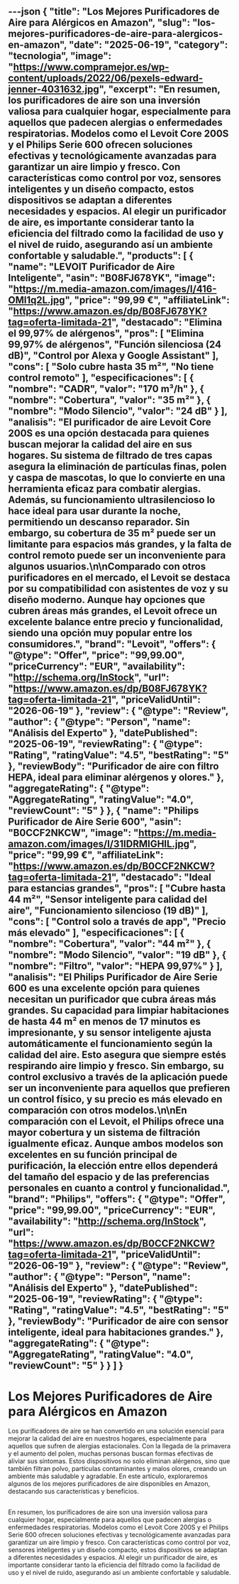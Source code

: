 ---json
{
  "title": "Los Mejores Purificadores de Aire para Alérgicos en Amazon",
  "slug": "los-mejores-purificadores-de-aire-para-alergicos-en-amazon",
  "date": "2025-06-19",
  "category": "tecnologia",
  "image": "https://www.compramejor.es/wp-content/uploads/2022/06/pexels-edward-jenner-4031632.jpg",
  "excerpt": "En resumen, los purificadores de aire son una inversión valiosa para cualquier hogar, especialmente para aquellos que padecen alergias o enfermedades respiratorias. Modelos como el Levoit Core 200S y el Philips Serie 600 ofrecen soluciones efectivas y tecnológicamente avanzadas para garantizar un aire limpio y fresco. Con características como control por voz, sensores inteligentes y un diseño compacto, estos dispositivos se adaptan a diferentes necesidades y espacios. Al elegir un purificador de aire, es importante considerar tanto la eficiencia del filtrado como la facilidad de uso y el nivel de ruido, asegurando así un ambiente confortable y saludable.",
  "products": [
    {
      "name": "LEVOIT Purificador de Aire Inteligente",
      "asin": "B08FJ678YK",
      "image": "https://m.media-amazon.com/images/I/416-OMl1q2L.jpg",
      "price": "99,99 €",
      "affiliateLink": "https://www.amazon.es/dp/B08FJ678YK?tag=oferta-limitada-21",
      "destacado": "Elimina el 99,97% de alérgenos",
      "pros": [
        "Elimina 99,97% de alérgenos",
        "Función silenciosa (24 dB)",
        "Control por Alexa y Google Assistant"
      ],
      "cons": [
        "Solo cubre hasta 35 m²",
        "No tiene control remoto"
      ],
      "especificaciones": [
        {
          "nombre": "CADR",
          "valor": "170 m³/h"
        },
        {
          "nombre": "Cobertura",
          "valor": "35 m²"
        },
        {
          "nombre": "Modo Silencio",
          "valor": "24 dB"
        }
      ],
      "analisis": "El purificador de aire Levoit Core 200S es una opción destacada para quienes buscan mejorar la calidad del aire en sus hogares. Su sistema de filtrado de tres capas asegura la eliminación de partículas finas, polen y caspa de mascotas, lo que lo convierte en una herramienta eficaz para combatir alergias. Además, su funcionamiento ultrasilencioso lo hace ideal para usar durante la noche, permitiendo un descanso reparador. Sin embargo, su cobertura de 35 m² puede ser un limitante para espacios más grandes, y la falta de control remoto puede ser un inconveniente para algunos usuarios.\n\nComparado con otros purificadores en el mercado, el Levoit se destaca por su compatibilidad con asistentes de voz y su diseño moderno. Aunque hay opciones que cubren áreas más grandes, el Levoit ofrece un excelente balance entre precio y funcionalidad, siendo una opción muy popular entre los consumidores.",
      "brand": "Levoit",
      "offers": {
        "@type": "Offer",
        "price": "99,99.00",
        "priceCurrency": "EUR",
        "availability": "http://schema.org/InStock",
        "url": "https://www.amazon.es/dp/B08FJ678YK?tag=oferta-limitada-21",
        "priceValidUntil": "2026-06-19"
      },
      "review": {
        "@type": "Review",
        "author": {
          "@type": "Person",
          "name": "Análisis del Experto"
        },
        "datePublished": "2025-06-19",
        "reviewRating": {
          "@type": "Rating",
          "ratingValue": "4.5",
          "bestRating": "5"
        },
        "reviewBody": "Purificador de aire con filtro HEPA, ideal para eliminar alérgenos y olores."
      },
      "aggregateRating": {
        "@type": "AggregateRating",
        "ratingValue": "4.0",
        "reviewCount": "5"
      }
    },
    {
      "name": "Philips Purificador de Aire Serie 600",
      "asin": "B0CCF2NKCW",
      "image": "https://m.media-amazon.com/images/I/31IDRMIGHIL.jpg",
      "price": "99,99 €",
      "affiliateLink": "https://www.amazon.es/dp/B0CCF2NKCW?tag=oferta-limitada-21",
      "destacado": "Ideal para estancias grandes",
      "pros": [
        "Cubre hasta 44 m²",
        "Sensor inteligente para calidad del aire",
        "Funcionamiento silencioso (19 dB)"
      ],
      "cons": [
        "Control solo a través de app",
        "Precio más elevado"
      ],
      "especificaciones": [
        {
          "nombre": "Cobertura",
          "valor": "44 m²"
        },
        {
          "nombre": "Modo Silencio",
          "valor": "19 dB"
        },
        {
          "nombre": "Filtro",
          "valor": "HEPA 99,97%"
        }
      ],
      "analisis": "El Philips Purificador de Aire Serie 600 es una excelente opción para quienes necesitan un purificador que cubra áreas más grandes. Su capacidad para limpiar habitaciones de hasta 44 m² en menos de 17 minutos es impresionante, y su sensor inteligente ajusta automáticamente el funcionamiento según la calidad del aire. Esto asegura que siempre estés respirando aire limpio y fresco. Sin embargo, su control exclusivo a través de la aplicación puede ser un inconveniente para aquellos que prefieren un control físico, y su precio es más elevado en comparación con otros modelos.\n\nEn comparación con el Levoit, el Philips ofrece una mayor cobertura y un sistema de filtración igualmente eficaz. Aunque ambos modelos son excelentes en su función principal de purificación, la elección entre ellos dependerá del tamaño del espacio y de las preferencias personales en cuanto a control y funcionalidad.",
      "brand": "Philips",
      "offers": {
        "@type": "Offer",
        "price": "99,99.00",
        "priceCurrency": "EUR",
        "availability": "http://schema.org/InStock",
        "url": "https://www.amazon.es/dp/B0CCF2NKCW?tag=oferta-limitada-21",
        "priceValidUntil": "2026-06-19"
      },
      "review": {
        "@type": "Review",
        "author": {
          "@type": "Person",
          "name": "Análisis del Experto"
        },
        "datePublished": "2025-06-19",
        "reviewRating": {
          "@type": "Rating",
          "ratingValue": "4.5",
          "bestRating": "5"
        },
        "reviewBody": "Purificador de aire con sensor inteligente, ideal para habitaciones grandes."
      },
      "aggregateRating": {
        "@type": "AggregateRating",
        "ratingValue": "4.0",
        "reviewCount": "5"
      }
    }
  ]
}
---

# Los Mejores Purificadores de Aire para Alérgicos en Amazon


Los purificadores de aire se han convertido en una solución esencial para mejorar la calidad del aire en nuestros hogares, especialmente para aquellos que sufren de alergias estacionales. Con la llegada de la primavera y el aumento del polen, muchas personas buscan formas efectivas de aliviar sus síntomas. Estos dispositivos no solo eliminan alérgenos, sino que también filtran polvo, partículas contaminantes y malos olores, creando un ambiente más saludable y agradable. En este artículo, exploraremos algunos de los mejores purificadores de aire disponibles en Amazon, destacando sus características y beneficios.

## 

<ProductRankingTable products={products} />

## 

<ProductDetailCard product={products[0]} index={0} />

<ProductDetailCard product={products[1]} index={1} />

## 

En resumen, los purificadores de aire son una inversión valiosa para cualquier hogar, especialmente para aquellos que padecen alergias o enfermedades respiratorias. Modelos como el Levoit Core 200S y el Philips Serie 600 ofrecen soluciones efectivas y tecnológicamente avanzadas para garantizar un aire limpio y fresco. Con características como control por voz, sensores inteligentes y un diseño compacto, estos dispositivos se adaptan a diferentes necesidades y espacios. Al elegir un purificador de aire, es importante considerar tanto la eficiencia del filtrado como la facilidad de uso y el nivel de ruido, asegurando así un ambiente confortable y saludable.

